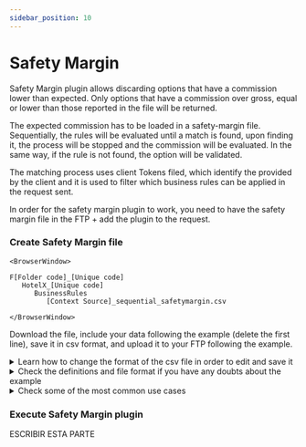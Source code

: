 ```yaml
---
sidebar_position: 10
---
```


# Safety Margin

Safety Margin plugin allows discarding options that have a commission lower than expected. Only options that have a commission over gross, equal or lower than those reported in the file will be returned. 

The expected commission has to be loaded in a safety-margin file. Sequentially, the rules will be evaluated until a match is found, upon finding it, the process will be stopped and the commission will be evaluated. In the same way, if the rule is not found, the option will be validated.

The matching process uses client Tokens filed, which identify the provided by the client and it is used to filter which business rules can be applied in the request sent.

In order for the safety margin plugin to work, you need to have the safety margin file in the FTP + add the plugin to the request.

### Create Safety Margin file

```mdx-code-block
<BrowserWindow>

F[Folder code]_[Unique code]
   HotelX_[Unique code]
      BusinessRules
         [Context Source]_sequential_safetymargin.csv

</BrowserWindow>
```

Download the file, include your data following the example (delete the first line), save it in csv format, and upload it to your FTP following the example.

<details>
    <summary>Learn how to change the format of the csv file in order to edit and save it</summary>
    <div>
        <div>[Añadir vídeo]</div>
    </div>
</details>

<details>
    <summary>Check the definitions and file format if you have any doubts about the example</summary>
    <div>
        <div>
		File Name: [Context Source]_sequential_safetymargin.csv
		Directory: F[folder code][unique code]/HotelX[unique code]/BusinessRules
		Delimiter: Comma (“,”)
		Header Row:
		   * RuleId (mandatory): Rule identifier
         * ClientTokens (mandatory):  Identifier provided by the client that is used to filter which business rules can be applied for the sent request
            * Separator for multiples codes in the same row: Semicolon (“;”)
         * SupplierCodes (mandatory): Supplier code
            * Separator for multiples codes in the same row: Semicolon (“;”)
         * NotSupplierCodes (mandatory): Supplier code
            * Separator for multiples codes in the same row: Semicolon (“;”)
         * CreationDateFrom: Start creation date (yyyy-mm-dd)
         * CreationDateTo: End creation date (yyyy-mm-dd)
         * CheckInFrom: Check in from date (yyyy-mm-dd)
         * CheckInTo: Check in to date (yyyy-mm-dd)
         * HotelCodes: Hotel code
            * Separator for multiples codes in the same row: Semicolon (“;”)
         * NothotelCodes: Hotel code
            * Separator for multiples codes in the same row: Semicolon (“;”)
         * ChainsCodes: Chain code
            * Separator for multiples codes in the same row: Semicolon (“;”)
         * NotChainCodes: Chain code
            * Separator for multiples codes in the same row: Semicolon (“;”)
         * DestinationCodes: Destination code
            * Separator for multiples codes in the same row: Semicolon (“;”)
         * NotDestinationCodes: Destination code
            * Separator for multiples codes in the same row: Semicolon (“;”)
         * Percentage (mandatory): Commission value, decimal separator must be point (“.”)
		</div>
    </div>
</details>

<details>
    <summary>Check some of the most common use cases</summary>
    <div>
        <div>
		Simple value field [Añadir csv]
		Multivalue field [Añadir csv]
		</div>
    </div>
</details>

### Execute Safety Margin plugin

ESCRIBIR ESTA PARTE